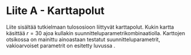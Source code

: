 # Liite A - Karttapolut {-}

Liite sisältää tutkielmaan tulososioon liittyvät karttapolut. Kukin kartta käsittää $r=30$ ajoa kullakin suunnitteluparametrikombinaatiolla. Karttojen otsikossa on mainittu ainoastaan testatut suunnitteluparametrit, vakioarvoiset parametrit on esitetty luvussa \ref{tulokset}.

\section{Vaihe 1} \label{liite-a-vaihe-1}

\section{Vaihe 2} \label{liite-a-vaihe-2}

\section{Vaihe 3} \label{liite-a-vaihe-3}